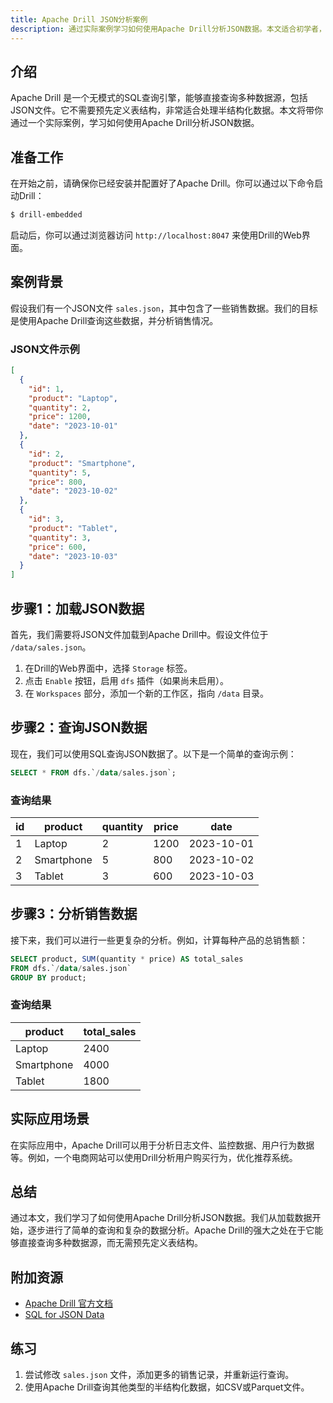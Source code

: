 ```yaml
---
title: Apache Drill JSON分析案例
description: 通过实际案例学习如何使用Apache Drill分析JSON数据。本文适合初学者，包含详细的步骤和代码示例。
---
```


## 介绍

Apache Drill 是一个无模式的SQL查询引擎，能够直接查询多种数据源，包括JSON文件。它不需要预先定义表结构，非常适合处理半结构化数据。本文将带你通过一个实际案例，学习如何使用Apache Drill分析JSON数据。

## 准备工作

在开始之前，请确保你已经安装并配置好了Apache Drill。你可以通过以下命令启动Drill：

```bash
$ drill-embedded
```

启动后，你可以通过浏览器访问 `http://localhost:8047` 来使用Drill的Web界面。

## 案例背景

假设我们有一个JSON文件 `sales.json`，其中包含了一些销售数据。我们的目标是使用Apache Drill查询这些数据，并分析销售情况。

### JSON文件示例

```json
[
  {
    "id": 1,
    "product": "Laptop",
    "quantity": 2,
    "price": 1200,
    "date": "2023-10-01"
  },
  {
    "id": 2,
    "product": "Smartphone",
    "quantity": 5,
    "price": 800,
    "date": "2023-10-02"
  },
  {
    "id": 3,
    "product": "Tablet",
    "quantity": 3,
    "price": 600,
    "date": "2023-10-03"
  }
]
```

## 步骤1：加载JSON数据

首先，我们需要将JSON文件加载到Apache Drill中。假设文件位于 `/data/sales.json`。

1. 在Drill的Web界面中，选择 `Storage` 标签。
2. 点击 `Enable` 按钮，启用 `dfs` 插件（如果尚未启用）。
3. 在 `Workspaces` 部分，添加一个新的工作区，指向 `/data` 目录。

## 步骤2：查询JSON数据

现在，我们可以使用SQL查询JSON数据了。以下是一个简单的查询示例：

```sql
SELECT * FROM dfs.`/data/sales.json`;
```

### 查询结果

| id | product   | quantity | price | date       |
|----|-----------|----------|-------|------------|
| 1  | Laptop    | 2        | 1200  | 2023-10-01 |
| 2  | Smartphone| 5        | 800   | 2023-10-02 |
| 3  | Tablet    | 3        | 600   | 2023-10-03 |

## 步骤3：分析销售数据

接下来，我们可以进行一些更复杂的分析。例如，计算每种产品的总销售额：

```sql
SELECT product, SUM(quantity * price) AS total_sales
FROM dfs.`/data/sales.json`
GROUP BY product;
```

### 查询结果

| product   | total_sales |
|-----------|-------------|
| Laptop    | 2400        |
| Smartphone| 4000        |
| Tablet    | 1800        |

## 实际应用场景

在实际应用中，Apache Drill可以用于分析日志文件、监控数据、用户行为数据等。例如，一个电商网站可以使用Drill分析用户购买行为，优化推荐系统。

## 总结

通过本文，我们学习了如何使用Apache Drill分析JSON数据。我们从加载数据开始，逐步进行了简单的查询和复杂的数据分析。Apache Drill的强大之处在于它能够直接查询多种数据源，而无需预先定义表结构。

## 附加资源

- [Apache Drill 官方文档](https://drill.apache.org/docs/)
- [SQL for JSON Data](https://drill.apache.org/docs/json-data-model/)

## 练习

1. 尝试修改 `sales.json` 文件，添加更多的销售记录，并重新运行查询。
2. 使用Apache Drill查询其他类型的半结构化数据，如CSV或Parquet文件。
